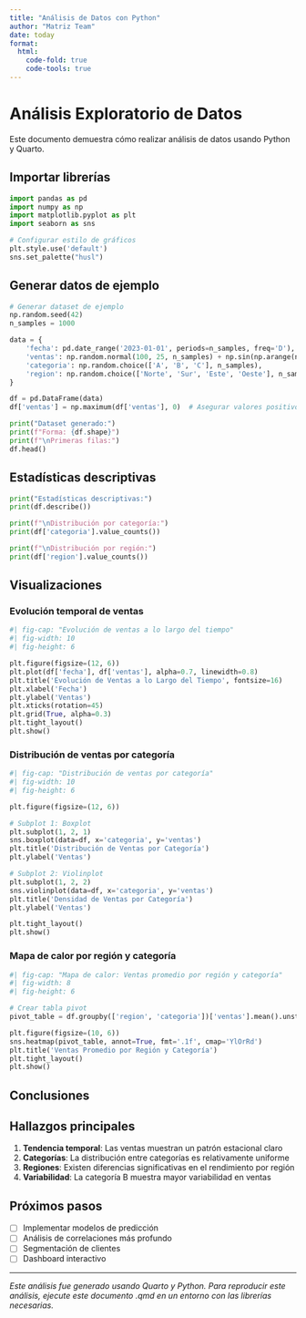```yaml
---
title: "Análisis de Datos con Python"
author: "Matriz Team"
date: today
format: 
  html:
    code-fold: true
    code-tools: true
---
```


# Análisis Exploratorio de Datos

Este documento demuestra cómo realizar análisis de datos usando Python y Quarto.

## Importar librerías

```python
import pandas as pd
import numpy as np
import matplotlib.pyplot as plt
import seaborn as sns

# Configurar estilo de gráficos
plt.style.use('default')
sns.set_palette("husl")
```

## Generar datos de ejemplo

```python
# Generar dataset de ejemplo
np.random.seed(42)
n_samples = 1000

data = {
    'fecha': pd.date_range('2023-01-01', periods=n_samples, freq='D'),
    'ventas': np.random.normal(100, 25, n_samples) + np.sin(np.arange(n_samples) * 2 * np.pi / 365) * 20,
    'categoria': np.random.choice(['A', 'B', 'C'], n_samples),
    'region': np.random.choice(['Norte', 'Sur', 'Este', 'Oeste'], n_samples)
}

df = pd.DataFrame(data)
df['ventas'] = np.maximum(df['ventas'], 0)  # Asegurar valores positivos

print("Dataset generado:")
print(f"Forma: {df.shape}")
print(f"\nPrimeras filas:")
df.head()
```

## Estadísticas descriptivas

```python
print("Estadísticas descriptivas:")
print(df.describe())

print(f"\nDistribución por categoría:")
print(df['categoria'].value_counts())

print(f"\nDistribución por región:")
print(df['region'].value_counts())
```

## Visualizaciones

### Evolución temporal de ventas

```python
#| fig-cap: "Evolución de ventas a lo largo del tiempo"
#| fig-width: 10
#| fig-height: 6

plt.figure(figsize=(12, 6))
plt.plot(df['fecha'], df['ventas'], alpha=0.7, linewidth=0.8)
plt.title('Evolución de Ventas a lo Largo del Tiempo', fontsize=16)
plt.xlabel('Fecha')
plt.ylabel('Ventas')
plt.xticks(rotation=45)
plt.grid(True, alpha=0.3)
plt.tight_layout()
plt.show()
```

### Distribución de ventas por categoría

```python
#| fig-cap: "Distribución de ventas por categoría"
#| fig-width: 10
#| fig-height: 6

plt.figure(figsize=(12, 6))

# Subplot 1: Boxplot
plt.subplot(1, 2, 1)
sns.boxplot(data=df, x='categoria', y='ventas')
plt.title('Distribución de Ventas por Categoría')
plt.ylabel('Ventas')

# Subplot 2: Violinplot
plt.subplot(1, 2, 2)
sns.violinplot(data=df, x='categoria', y='ventas')
plt.title('Densidad de Ventas por Categoría')
plt.ylabel('Ventas')

plt.tight_layout()
plt.show()
```

### Mapa de calor por región y categoría

```python
#| fig-cap: "Mapa de calor: Ventas promedio por región y categoría"
#| fig-width: 8
#| fig-height: 6

# Crear tabla pivot
pivot_table = df.groupby(['region', 'categoria'])['ventas'].mean().unstack()

plt.figure(figsize=(10, 6))
sns.heatmap(pivot_table, annot=True, fmt='.1f', cmap='YlOrRd')
plt.title('Ventas Promedio por Región y Categoría')
plt.tight_layout()
plt.show()
```

## Conclusiones

::: {.callout-note}
## Hallazgos principales

1. **Tendencia temporal**: Las ventas muestran un patrón estacional claro
2. **Categorías**: La distribución entre categorías es relativamente uniforme
3. **Regiones**: Existen diferencias significativas en el rendimiento por región
4. **Variabilidad**: La categoría B muestra mayor variabilidad en ventas

:::

## Próximos pasos

- [ ] Implementar modelos de predicción
- [ ] Análisis de correlaciones más profundo
- [ ] Segmentación de clientes
- [ ] Dashboard interactivo

---

*Este análisis fue generado usando Quarto y Python. Para reproducir este análisis, ejecute este documento .qmd en un entorno con las librerías necesarias.*